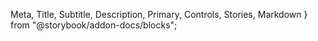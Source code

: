   Meta,
  Title,
  Subtitle,
  Description,
  Primary,
  Controls,
  Stories,
  Markdown
} from "@storybook/addon-docs/blocks";


<Meta of={InputStories} />

<Title />

---
<Description />
<Markdown>{input}</Markdown>

### When to use

- Use text inputs for free-form text entry
- Use password inputs for sensitive information
- Use small inputs in compact spaces or for less important fields
- Use large inputs for main form fields or when you need more visibility
- Use inputs with icons to provide additional visual context
- Use tooltips when you need to provide additional information about the field
- Use hint text to provide guidance on what to enter
- Use required indicators for mandatory fields
- Use borderless style for a cleaner look in certain contexts
- Use validation states to provide feedback on user input

### Usage

<Primary />
<Controls />
<Stories />

